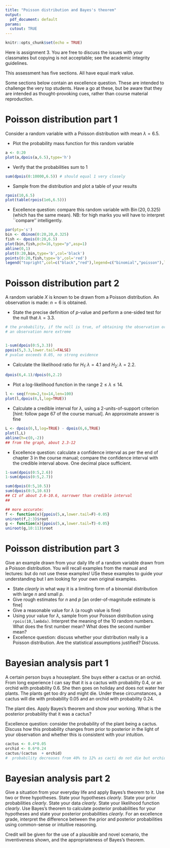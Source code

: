 ```yaml
---
title: "Poisson distribution and Bayes's theorem"
output:
  pdf_document: default
params:
  cutout: TRUE
---
```


```r
knitr::opts_chunk$set(echo = TRUE)
```

Here is assignment 3.  You are free to
discuss the issues with your classmates but copying is not acceptable;
see the academic integrity guidelines.

This assessment has five sections.  All have equal mark value.

Some sections below contain an excellence question.  These are
intended to challenge the very top students.  Have a go at these, but
be aware that they are intended as thought-provoking cues, rather than
course material reproduction.

# Poisson distribution part 1

Consider a random variable with a Poisson distribution with mean
$\lambda = 6.5$.

* Plot the probability mass function for this random variable

```r
a <- 0:20
plot(a,dpois(a,6.5),type='h')
```


* Verify that the probabilities sum to 1

```r
sum(dpois(0:10000,6.5)) # should equal 1 very closely
```


* Sample from the distribution and plot a table of your results

```r
rpois(10,6.5)
plot(table(rpois(1e6,6.5)))
```


* Excellence question: compare this random variable with
  $\operatorname{Bin}(20,0.325)$ (which has the same mean).  NB: for
  high marks you will have to interpret ``compare'' intelligently.

```r
par(pty='s')
bin <- dbinom(0:20,20,0.325)
fish <- dpois(0:20,6.5)
plot(bin,fish,pch=16,type="p",asp=1)
abline(0,1)
plot(0:20,bin,type='b',col='black')
points(0:20,fish,type='b',col='red')
legend("topright",col=c("black","red"),legend=c("binomial","poisson"),lty=1,pch=1)
```

# Poisson distribution part 2

A random variable $X$ is known to be drawn from a Poisson
distribution.  An observation is made: $n=6$ is obtained.

* State the precise definition of $p$-value and perform a one-sided
  test for the null that $\lambda = 3.3$.

```r
# the probability, if the null is true, of obtaining the observation or
# an observation more extreme


1-sum(dpois(0:5,3.3))
ppois(5,3.3,lower.tail=FALSE)
# pvalue exceeds 0.05, no strong evidence
```



* Calculate the likelihood ratio for $H_1\colon\lambda = 4.1$ and
  $H_2\colon\lambda=2.2$.
  
```r
dpois(6,4.1)/dpois(6,2.2)
```
  
* Plot a log-likelihood function in the range $2\leq\lambda\leq 14$.

```r
l <- seq(from=2,to=14,len=100)
plot(l,dpois(6,l,log=TRUE))
```

* Calculate a credible interval for $\lambda$, using a
  2-units-of-support criterion [hint: follow page 67 of the course manual].
  An approximate answer is fine
  
```r
L <- dpois(6,l,log=TRUE) - dpois(6,6,TRUE)
plot(l,L)
abline(h=c(0,-2))
## from the graph, about 2.3-12
```  
* Excellence question: calculate a confidence interval as per the end
  of chapter 3 in the course manual; compare the confidence interval
  with the credible interval above.  One decimal place sufficient.

```r
1-sum(dpois(0:5,2.6))
1-sum(dpois(0:5,2.7))

sum(dpois(0:5,10.5))
sum(dpois(0:5,10.6))
## CI of about 2.6-10.6, narrower than credible interval
## 

## more accurate:
f <- function(x){ppois(5,x,lower.tail=F)-0.05}
uniroot(f,2:3)$root
g <- function(x){ppois(5,x,lower.tail=T)-0.05}
uniroot(g,10:11)$root
```

# Poisson distribution part 3

Give an example drawn from your daily life of a random variable drawn
from a Poisson distribution.  You will recall examples from the manual
and lectures: but do not use these examples!  USe these examples to
guide your understanding but I am looking for your own original
examples.

* State _clearly_ in what way it is a limiting form of a binomial
  distribution with large $n$ and small $p$.
* Give rough estimates for $n$ and $p$ [an order-of-magnitude estimate
  is fine]
* Give a reasonable value for $\lambda$ (a rough value is fine)
* Using your value for $\lambda$, sample from your Poisson
  distribution using `rpois(10,lambda)`.  Interpret the meaning of the
  10 random numbers.  What does the first number mean?  What does the
  second number mean?
* Excellence question: discuss whether your distribution really is a
  Poisson distribution.  Are the statistical assumptions justified?
  Discuss.


# Bayesian analysis part 1

A certain person buys a houseplant.  She buys either a cactus or an
orchid.  From long experience I can say that it is a cactus with
probability 0.4, or an orchid with probability 0.6.  She then goes on
holiday and does not water her plants.  The plants get too dry and
might die.  Under these circumstances, a cactus will die with
probability 0.05 and an orchid with probability 0.24.

The plant dies.  Apply Bayes's theorem and show your working.  What is
the posterior probability that it was a cactus?

Excellence question: consider the probability of the plant being a
cactus.  Discuss how this probability changes from prior to posterior
in the light of your observation and whether this is consistent with
your intuition.


```r
cactus <- 0.4*0.05
orchid <- 0.6*0.24
cactus/(cactus  + orchid)
#  probability decreases from 40% to 12% as cacti do not die but orchids do
```

# Bayesian analysis part 2

Give a situation from your everyday life and apply Bayes's theorem to
it.  Use two or three hypotheses.  State your hypotheses _clearly_.
State your prior probabilities _clearly_.  State your data _clearly_.
State your likelihood function _clearly_.  Use Bayes's theorem to
calculate posterior probabilities for your hypotheses and state your
posterior probabilities _clearly_.  For an excellence grade, interpret
the difference between the prior and posterior probabilities using
common-sense or intuitive reasoning.

Credit will be given for the use of a plausible and novel scenario,
the inventiveness shown, and the appropriateness of Bayes's theorem.


